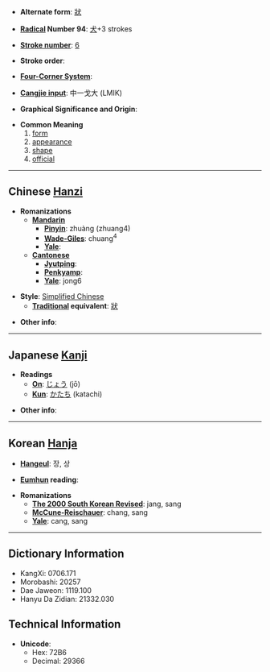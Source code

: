 * '''Alternate form''': [[狀]]

* '''[[Wiktionary:Chinese radical index| Radical]] Number 94''': [[Wiktionary:Chinese radical index 犬|犬]]+3 strokes

* '''[[Wiktionary:Chinese total strokes index|Stroke number]]''': [[Wiktionary:Chinese total strokes index 6|6]]

* '''Stroke order''': 

* '''[[Wiktionary:Chinese four corner index|Four-Corner System]]''': 

* '''[[Wiktionary:Chinese Cangjie index|Cangjie input]]''': 中一戈大 (LMIK)

* '''Graphical Significance and Origin''': 

* '''Common Meaning'''
*#[[form]]
*# [[appearance]]
*# [[shape]]
*# [[official]]

----

== Chinese [[Hanzi]] ==

* '''Romanizations'''
** '''[[Mandarin]]'''
*** '''[[Pinyin]]''': zhuàng (zhuang4)
*** '''[[Wade-Giles]]''': chuang<sup>4</sup>
*** '''[[Yale]]''': 
** '''[[Cantonese]]'''
*** '''[[Jyutping]]''':
*** '''[[Penkyamp]]''': 
*** '''[[Yale]]''': jong6

* '''Style''': [[Simplified Chinese]] 
** '''[[Traditional Chinese|Traditional]] equivalent''': [[狀]]

* '''Other info''': 

----

== Japanese [[Kanji]] ==

* '''Readings'''
** '''[[On]]''': [[じょう]] (jō)
** '''[[Kun]]''': [[かたち]] (katachi)

* '''Other info''':  

----

== Korean [[Hanja]] ==

* '''[[Hangeul]]''': 장, 상

* '''[[Eumhun]] reading''': 

* '''Romanizations'''
** '''[[The 2000 South Korean Revised Romanization|The 2000 South Korean Revised]]''': jang, sang
** '''[[McCune-Reischauer]]''': chang, sang
** '''[[Yale]]''': cang, sang

----

== Dictionary Information ==

* KangXi: 0706.171
* Morobashi: 20257
* Dae Jaweon: 1119.100
* Hanyu Da Zidian: 21332.030

== Technical Information ==

* '''Unicode''':
** Hex: 72B6
** Decimal: 29366